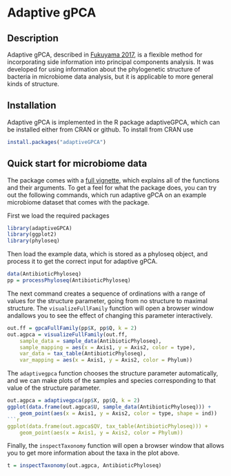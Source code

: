 # Adaptive gPCA

## Description

Adaptive gPCA, described in
[Fukuyama 2017](https://arxiv.org/abs/1702.00501), is a flexible
method for incorporating side information into principal components
analysis. It was developed for using information about the
phylogenetic structure of bacteria in microbiome data analysis, but it
is applicable to more general kinds of structure. 

## Installation

Adaptive gPCA is implemented in the R package adaptiveGPCA, which can
be installed either from CRAN or github. To install from CRAN use
```r
install.packages("adaptiveGPCA")
```

## Quick start for microbiome data

The package comes with a [full vignette](https://cran.r-project.org/web/packages/adaptiveGPCA/vignettes/adaptive_gpca_vignette.html), which explains all of the functions and their arguments. To get a feel for what the package does, you can try out the following commands, which run adaptive gPCA on an example microbiome dataset that comes with the package.

First we load the required packages
```r
library(adaptiveGPCA)
library(ggplot2)
library(phyloseq)
```

Then load the example data, which is stored as a phyloseq object, and process it to get the correct input for adaptive gPCA. 
```r
data(AntibioticPhyloseq)
pp = processPhyloseq(AntibioticPhyloseq)
```

The next command creates a sequence of ordinations with a range of values for the structure parameter, going from no structure to maximal structure. The `visualizeFullFamily` function will open a browser window andallows you to see the effect of changing this parameter interactively.
```r
out.ff = gpcaFullFamily(pp$X, pp$Q, k = 2)
out.agpca = visualizeFullFamily(out.ff,
    sample_data = sample_data(AntibioticPhyloseq),
    sample_mapping = aes(x = Axis1, y = Axis2, color = type),
    var_data = tax_table(AntibioticPhyloseq),
    var_mapping = aes(x = Axis1, y = Axis2, color = Phylum))
```

The `adaptivegpca` function chooses the structure parameter automatically, and we can make plots of the samples and species corresponding to that value of the structure parameter. 
```r
out.agpca = adaptivegpca(pp$X, pp$Q, k = 2)
ggplot(data.frame(out.agpca$U, sample_data(AntibioticPhyloseq))) +
    geom_point(aes(x = Axis1, y = Axis2, color = type, shape = ind))
```r
ggplot(data.frame(out.agpca$QV, tax_table(AntibioticPhyloseq))) +
    geom_point(aes(x = Axis1, y = Axis2, color = Phylum))
```

Finally, the `inspectTaxonomy` function will open a browser window that allows you to get more information about the taxa in the plot above. 
```r
t = inspectTaxonomy(out.agpca, AntibioticPhyloseq)
```
